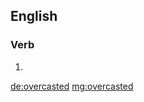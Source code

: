 ==English==

===Verb===
{{head|en|verb form}}

# {{en-past of|overcast}}

[[de:overcasted]]
[[mg:overcasted]]